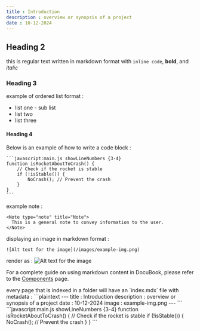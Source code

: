 ```yaml
---
title : Introduction
description : overview or synopsis of a project
date : 10-12-2024
---
```


## Heading 2

this is regular text written in markdown format with `inline code`, **bold**, and *italic*

### Heading 3

example of ordered list format :

- list one
        - sub list
- list two
- list three

#### Heading 4

Below is an example of how to write a code block :

````plaintext
```javascript:main.js showLineNumbers {3-4}
function isRocketAboutToCrash() {
    // Check if the rocket is stable
    if (!isStable()) {
        NoCrash(); // Prevent the crash
    }
}
```
````

example note :
```plaintext
<Note type="note" title="Note">
  This is a general note to convey information to the user.
</Note>
```

displaying an image in markdown format :

```plaintext
![Alt text for the image](/images/example-img.png)
```

render as :
![Alt text for the image](/images/example-img.png)

For a complete guide on using markdown content in DocuBook, please refer to the [Components](https://docubook.pro/docs/components) page.

<Note type="warning" title="Warning">
  every page that is indexed in a folder will have an `index.mdx` file with metadata :
  ```plaintext
---
title : Introduction
description : overview or synopsis of a project
date : 10-12-2024
image : example-img.png
---
  ```
</Note>

<Accordion title="Code Block" defaultOpen={true} icon="Code">
    ```javascript:main.js showLineNumbers {3-4}
    function isRocketAboutToCrash() {
        // Check if the rocket is stable
        if (!isStable()) {
            NoCrash(); // Prevent the crash
        }
    }
    ```
</Accordion>
